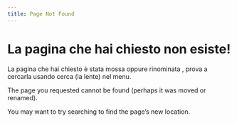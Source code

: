 ```yaml
---
title: Page Not Found 
---
```


# La pagina che hai chiesto non esiste!

La pagina che hai chiesto è stata mossa oppure rinominata , prova a cercarla usando cerca (la lente) nel menu.

The page you requested cannot be found (perhaps it was moved or renamed).

You may want to try searching to find the page's new location.
